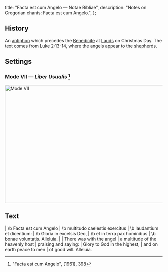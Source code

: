   title: "Facta est cum Angelo — Notae Bibliae",
  description: "Notes on Gregorian chants: Facta est cum Angelo.",
};

<Initial text="Facta est cum Angelo" />

## History

An [antiphon](/glossary/liturgical-terms#antiphon) which precedes the [Benedicite](/liturgy/music/chants/benedicite) at [Lauds](/glossary/liturgical-terms#lauds) on Christmas Day. The text comes from Luke 2:13-14, where the angels appear to the shepherds.

## Settings

### Mode VII — *Liber Usualis* [^1]

<Image
  src="/chants/facta-est-cum-angelo.svg"
  alt="Mode VII"
  width="600"
  height="376"
/>

## Text

<Poetry>
|  \b Facta est cum Angelo
|  \b multitudo caelestis exercitus
|  \b laudantium et dicentium:
|  \b Gloria in excelsis Deo,
|  \b et in terra pax hominibus
|  \b bonae voluntatis. Alleluia.
|
|  There was with the angel
|  a multitude of the heavenly host
|  praising and saying:
|  Glory to God in the highest,
|  and on earth peace to men
|  of good will. Alleluia.
</Poetry>

[^1]: "Facta est cum Angelo", *<Definition lang="latin" anchor="liber-usualis" text="Liber Usualis" />* (1961), 398
